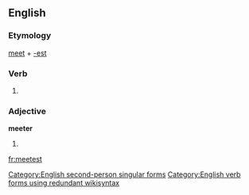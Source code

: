 ==English==

===Etymology===
[[meet]] + [[-est]]

===Verb===
{{en-verb form}}

# {{context|archaic|lang=en}} {{form of|Second-person singular simple present form|meet|lang=en}}

[[Category:English second-person singular forms]]
[[Category:English verb forms using redundant wikisyntax]]

===Adjective===
'''meeter'''

# {{en-comparative of|meet}}

[[fr:meetest]]